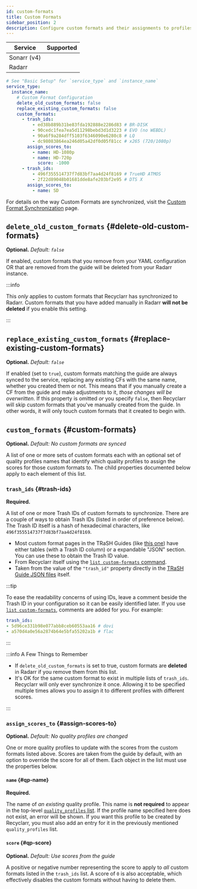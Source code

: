 ```yaml
---
id: custom-formats
title: Custom Formats
sidebar_position: 2
description: Configure custom formats and their assignments to profiles
---
```


| Service     |                        Supported                         |
| ----------- | :------------------------------------------------------: |
| Sonarr (v4) | <icon icon="mdi:check-bold" height="24" color="green" /> |
| Radarr      | <icon icon="mdi:check-bold" height="24" color="green" /> |

```yml
# See "Basic Setup" for `service_type` and `instance_name`
service_type:
  instance_name:
    # Custom Format Configuration
    delete_old_custom_formats: false
    replace_existing_custom_formats: false
    custom_formats:
      - trash_ids:
          - ed38b889b31be83fda192888e2286d83 # BR-DISK
          - 90cedc1fea7ea5d11298bebd3d1d3223 # EVO (no WEBDL)
          - 90a6f9a284dff5103f6346090e6280c8 # LQ
          - dc98083864ea246d05a42df0d05f81cc # x265 (720/1080p)
        assign_scores_to:
          - name: HD-1080p
          - name: HD-720p
            score: -1000
      - trash_ids:
          - 496f355514737f7d83bf7aa4d24f8169 # TrueHD ATMOS
          - 2f22d89048b01681dde8afe203bf2e95 # DTS X
        assign_scores_to:
          - name: SD
```

For details on the way Custom Formats are synchronized, visit the [Custom Format
Synchronization][cfsync] page.

[cfsync]: /behavior/custom-formats.mdx

## `delete_old_custom_formats` {#delete-old-custom-formats}

**Optional.** *Default: `false`*

If enabled, custom formats that you remove from your YAML configuration OR that are removed from the
guide will be deleted from your Radarr instance.

:::info

This *only* applies to custom formats that Recyclarr has synchronized to Radarr. Custom formats that
you have added manually in Radarr **will not be deleted** if you enable this setting.

:::

## `replace_existing_custom_formats` {#replace-existing-custom-formats}

**Optional.** *Default: `false`*

If enabled (set to `true`), custom formats matching the guide are always synced to the service,
replacing any existing CFs with the same name, whether you created them or not. This means that if
you manually create a CF from the guide and make adjustments to it, *those changes will be
overwritten*. If this property is omitted *or* you specify `false`, then Recyclarr will skip custom
formats that you've manually created from the guide. In other words, it will only touch custom
formats that it created to begin with.

## `custom_formats` {#custom-formats}

**Optional.** *Default: No custom formats are synced*

A list of one or more sets of custom formats each with an optional set of quality profiles names
that identify which quality profiles to assign the scores for those custom formats to. The child
properties documented below apply to each element of this list.

### `trash_ids` {#trash-ids}

**Required.**

A list of one or more Trash IDs of custom formats to synchronize. There are a couple of ways to
obtain Trash IDs (listed in order of preference below). The Trash ID itself is a hash of hexadecimal
characters, like `496f355514737f7d83bf7aa4d24f8169`.

- Most custom format pages in the TRaSH Guides (like [this one][guidecfs]) have either tables (with
  a Trash ID column) or a expandable "JSON" section. You can use these to obtain the Trash ID value.
- From Recyclarr itself using the [`list custom-formats` command][listcfs].
- Taken from the value of the `"trash_id"` property directly in the [TRaSH Guide JSON
  files][radarrjson] itself.

:::tip

To ease the readability concerns of using IDs, leave a comment beside the Trash ID in your
configuration so it can be easily identified later. If you use [`list custom-formats`][listcfs],
comments are added for you. For example:

```yml
trash_ids:
- 5d96ce331b98e077abb8ceb60553aa16 # dovi
- a570d4a0e56a2874b64e5bfa55202a1b # flac
```

:::

:::info A Few Things to Remember

- If `delete_old_custom_formats` is set to true, custom formats are **deleted** in Radarr if you
  remove them from this list.
- It's OK for the same custom format to exist in multiple lists of `trash_ids`. Recyclarr will only
  ever synchronize it once. Allowing it to be specified multiple times allows you to assign it to
  different profiles with different scores.

:::

### `assign_scores_to` {#assign-scores-to}

**Optional.** *Default: No quality profiles are changed*

One or more quality profiles to update with the scores from the custom formats listed above. Scores
are taken from the guide by default, with an option to override the score for all of them. Each
object in the list must use the properties below.

#### `name` {#qp-name}

**Required.**

The name of *an existing* quality profile. This name is **not required** to appear in the top-level
[`quality_profiles` list][qps]. If the profile name specified here does not exist, an error will be
shown. If you want this profile to be created by Recyclarr, you must also add an entry for it in the
previously mentioned `quality_profiles` list.

[qps]: ./quality-profiles.mdx

#### `score` {#qp-score}

**Optional.** *Default: Use scores from the guide*

A positive or negative number representing the score to apply to *all* custom formats listed in the
`trash_ids` list. A score of `0` is also acceptable, which effectively disables the custom formats
without having to delete them.

[guidecfs]: https://trash-guides.info/Radarr/Radarr-collection-of-custom-formats/
[listcfs]: /cli/list/list-custom-formats.mdx
[radarrjson]: https://github.com/TRaSH-/Guides/tree/master/docs/json/radarr/cf
